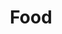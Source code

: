 ---
title: 'Food'
slogan: 'We believe consumers can be creators'
icon: '/icons/about-food.png'
vision: 'Future consumers can access to cheap and delicious food that is healthy for them, for the producers and for the planet. By taking actions in the food value chain, we belive consumer will be creators.'
---